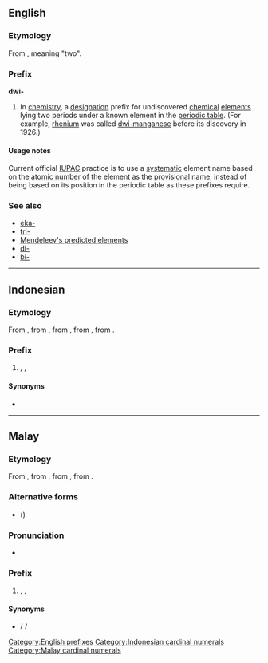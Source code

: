 ==English==

===Etymology===
From {{etyl|sa}}, meaning "two".

===Prefix===
'''dwi-'''

# {{chemistry|dated}} In [[chemistry]], a [[designation]] prefix for undiscovered [[chemical]] [[element]]s lying two periods under a known element in the [[periodic table]]. (For example, [[rhenium]] was called [[dwi-manganese]] before its discovery in 1926.)

====Usage notes====
Current official [[IUPAC]] practice is to use a [[systematic]] element name based on the [[atomic number]] of the element as the [[provisional]] name, instead of being based on its position in the periodic table as these prefixes require.

===See also===
* [[eka-]]
* [[tri-]]
* [[w:Mendeleev's predicted elements|Mendeleev's predicted elements]]
* [[di-]]
* [[bi-]]

[[Category:English prefixes]]

----

==Indonesian==
{{cardinalbox|id|1|2|3|satu|tiga}}

===Etymology===
From {{etyl|ms|id}} {{term|dwi-|lang=ms}}, from {{term|dwi|lang=ms}}, from {{etyl|sa|id}} {{term|द्वि|tr=dvi|lang=sa}}, from {{term|द्व|tr=dvá|lang=sa}}, from {{proto|Indo-European|dwó||dwóh₁|lang=id}}.

===Prefix===
{{head|id|prefix}}

# {{cardinal|lang=id}} {{l|en|bi-}}, {{l|en|duo-}}, {{l|en|di-}} {{qualifier|two, twice double}}

====Synonyms====
* {{l|id|dua}}

[[Category:Indonesian cardinal numerals]]

----

==Malay==
{{cardinalbox|ms|1|2|3|satu|tiga}}

===Etymology===
From {{term|dwi|lang=ms}}, from {{etyl|sa|ms}} {{term|द्वि|tr=dvi|lang=sa}}, from {{term|द्व|tr=dvá|lang=sa}}, from {{proto|Indo-European|dwó||dwóh₁|lang=ms}}.

===Alternative forms===
* {{l|ms|دوي|sc=Arab}} ({{l|ms|دوي-|sc=Arab}})

===Pronunciation===
* {{IPA|/dui/|/dwi/|lang=ms}}

===Prefix===
{{head|ms|prefix}}

# {{cardinal|lang=ms}} {{l|en|bi-}}, {{l|en|duo-}}, {{l|en|di-}} {{qualifier|two, twice double}}

====Synonyms====
* {{l|ms|dua}} / {{l|ms|duă}} / {{l|ms|دوا|sc=Arab}}

[[Category:Malay cardinal numerals]]